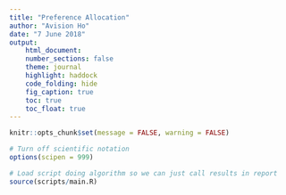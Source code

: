 ```yaml
---
title: "Preference Allocation"
author: "Avision Ho"
date: "7 June 2018"
output: 
    html_document:
    number_sections: false
    theme: journal
    highlight: haddock
    code_folding: hide
    fig_caption: true
    toc: true
    toc_float: true
---
```


```r
knitr::opts_chunk$set(message = FALSE, warning = FALSE)

# Turn off scientific notation
options(scipen = 999)

# Load script doing algorithm so we can just call results in report
source(scripts/main.R)
```

